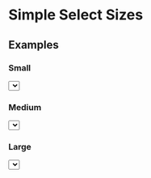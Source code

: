 
<Meta title="Select/Sizes" />

# Simple Select Sizes

## Examples

### Small

<Canvas>
  <Story name="small" parameters={{ info: { disable: true } }}>
    <Box height="250px">
      <Select name="small" id="small" defaultValue="3" size="small">
        <Option text="Amber" value="1" />
        <Option text="Black" value="2" />
        <Option text="Blue" value="3" />
        <Option text="Brown" value="4" />
        <Option text="Green" value="5" />
        <Option text="Orange" value="6" />
        <Option text="Pink" value="7" />
        <Option text="Purple" value="8" />
        <Option text="Red" value="9" />
        <Option text="White" value="10" />
        <Option text="Yellow" value="11" />
      </Select>
    </Box>
  </Story>
</Canvas>

### Medium

<Canvas>
  <Story name="medium" parameters={{ info: { disable: true } }}>
    <Box height="250px">
      <Select name="medium" id="medium" defaultValue="3" size="medium">
        <Option text="Amber" value="1" />
        <Option text="Black" value="2" />
        <Option text="Blue" value="3" />
        <Option text="Brown" value="4" />
        <Option text="Green" value="5" />
        <Option text="Orange" value="6" />
        <Option text="Pink" value="7" />
        <Option text="Purple" value="8" />
        <Option text="Red" value="9" />
        <Option text="White" value="10" />
        <Option text="Yellow" value="11" />
      </Select>
    </Box>
  </Story>
</Canvas>

### Large

<Canvas>
  <Story name="large" parameters={{ info: { disable: true } }}>
    <Box height="250px">
      <Select name="large" id="large" defaultValue="3" size="large">
        <Option text="Amber" value="1" />
        <Option text="Black" value="2" />
        <Option text="Blue" value="3" />
        <Option text="Brown" value="4" />
        <Option text="Green" value="5" />
        <Option text="Orange" value="6" />
        <Option text="Pink" value="7" />
        <Option text="Purple" value="8" />
        <Option text="Red" value="9" />
        <Option text="White" value="10" />
        <Option text="Yellow" value="11" />
      </Select>
    </Box>
  </Story>
</Canvas>
